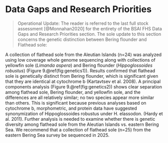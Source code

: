 # Data Gaps and Research Priorities 
> Operational Update: The reader is referred to the last full stock assessment [@Monnahan2020] for the entirety of the BSAI FHS Data Gaps and Research Priorities section. The sole update to this section concerns the genetic distinction between Bering flounder and Flathead sole:

A collection of flathead sole from the Aleutian Islands (n=24) was analyzed using low coverage whole genome sequencing along with collections of yellowfin sole (*Limanda aspera*) and Bering flounder (*Hippoglossoides robustus*) (Figure 9.\@ref(fig:genetics1)). Results confirmed that flathead sole is genetically distinct from Bering flounder, which is significant given that they are identical at cytochrome b (Kartavtsev et al. 2008). A principal components analysis (Figure 9.\@ref(fig:genetics2)) shows clear separation among flathead sole, Bering flounder, and yellowfin sole, and the differences are all relatively similar; no two species appear more similar than others. This is significant because previous analyses based on cytochrome b, morphometric, and protein data have suggested synonymization of Hippoglossoides robustus under H. elassodon. (Hardy et al. 2011). Further analysis is needed to examine whether there is genetic diversity among flathead sole from the Aleutian Islands vs. eastern Bering Sea. We recommend that a collection of flathead sole (n=25) from the eastern Bering Sea survey be sequenced in 2025.
